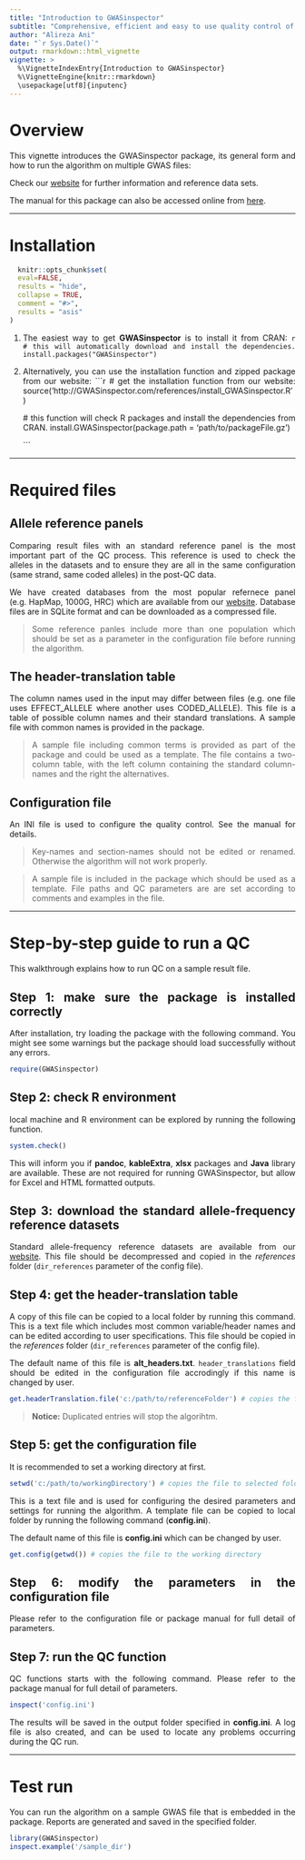 ---
title: "Introduction to GWASinspector"
subtitle: "Comprehensive, efficient and easy to use quality control of genome-wide association study results"
author: "Alireza Ani"
date: "`r Sys.Date()`"
output: rmarkdown::html_vignette
vignette: >
  %\VignetteIndexEntry{Introduction to GWASinspector}
  %\VignetteEngine{knitr::rmarkdown}
  \usepackage[utf8]{inputenc}
---

<style>
body {
text-align: justify}
</style>


# Overview

This vignette introduces the GWASinspector package, its general form and how to run the algorithm on multiple GWAS files:

Check our [website](http://GWASinspector.com) for further information and reference data sets. 

The manual for this package can also be accessed online from [here](http://gwasinspector.com/references/Introduction_to_GWASinspector.pdf).



---


# Installation

```{r, echo = FALSE}
  knitr::opts_chunk$set(
  eval=FALSE,
  results = "hide",
  collapse = TRUE, 
  comment = "#>",
  results = "asis"
)
```


1. The easiest way to get **GWASinspector** is to install it from CRAN:
    ```{r}
    # this will automatically download and install the dependencies.
    install.packages("GWASinspector")
    ```
    
1. Alternatively, you can use the installation function and zipped package from our website:
    ```{r}
    # get the installation function from our website:
    source('http://GWASinspector.com/references/install_GWASinspector.R')
    
    # this function will check R packages and install the dependencies from CRAN.
    install.GWASinspector(package.path = 'path/to/packageFile.gz')
    
    ```

---

# Required files

## Allele reference panels

Comparing result files with an standard reference panel is the most important part of the QC process. This reference is used to check the alleles in the datasets and to ensure they are all in the same configuration (same strand, same coded alleles) in the post-QC data.

We have created databases from the most popular refernece panel (e.g. HapMap, 1000G, HRC) which are available from our [website](http://GWASinspector.com). Database files are in SQLite format and can be downloaded as a compressed file. 

> Some reference panles include more than one population which should be set as a parameter in the configuration file before running the algorithm.


## The header-translation table


The column names used in the input may differ between files (e.g. one file uses EFFECT_ALLELE where another uses CODED_ALLELE). This file is a table of possible column names and their standard translations. A sample file with common names is provided in the package.

> A sample file including common terms is provided as part of the package and could be used as a template. The file contains a two-column table, with the left column containing the standard column-names and the right the alternatives. 




## Configuration file

An INI file is used to configure the quality control. See the manual for details.

> Key-names and section-names should not be edited or renamed. Otherwise the algorithm will not work properly.

> A sample file is included in the package which should be used as a template. File paths and QC parameters are are set according to comments and examples in the file.

---

# Step-by-step guide to run a QC 

This walkthrough explains how to run QC on a sample result file.



## Step 1: make sure the package is installed correctly 

After installation, try loading the package with the following command. You might see some warnings but the package should load successfully without any errors.

	  
```{r}
require(GWASinspector)
```
   


## Step 2: check R environment

local machine and R environment can be explored by running the following function. 

```{r}
system.check()
```
			  
This will inform you if **pandoc**, **kableExtra**, **xlsx** packages and **Java** library are available. These are not required for running GWASinspector, but allow for Excel and HTML formatted outputs.
 


## Step 3: download the standard allele-frequency reference datasets

Standard allele-frequency reference datasets are available from our [website](http://GWASinspector.com). This file should be decompressed and copied in the *references* folder (`dir_references` parameter of the config file).




## Step 4: get the header-translation table


A copy of this file can be copied to a local folder by running this command. This is a text file which includes most common variable/header names and can be edited according to user specifications. This file should be copied in the *references* folder (`dir_references` parameter of the config file).

The default name of this file is **alt_headers.txt**. `header_translations` field should be edited in the configuration file accrodingly if this name is changed by user.

```{r}
get.headerTranslation.file('c:/path/to/referenceFolder') # copies the file to selected folder

```

> **Notice:** Duplicated entries will stop the algorihtm.




## Step 5: get the configuration file

It is recommended to set a working directory at first.

```{r}
setwd('c:/path/to/workingDirectory') # copies the file to selected folder

```


This is a text file and is used for configuring the desired parameters and settings for running the algorithm. A template file can be copied to local folder by running the following command (**config.ini**).

The default name of this file is **config.ini** which can be changed by user.


```{r}
get.config(getwd()) # copies the file to the working directory

```



## Step 6: modify the parameters in the configuration file

Please refer to the configuration file or package manual for full detail of parameters.


## Step 7: run the QC function

QC functions starts with the following command. Please refer to the package manual for full detail of parameters.


```{r}
inspect('config.ini')
```
   
The results will be saved in the output folder specified in **config.ini**. A log file is also created, and can be used to locate any problems occurring during the QC run.

---

# Test run

You can run the algorithm on a sample GWAS file that is embedded in the package. Reports are generated and saved in the specified folder.

```{r}
library(GWASinspector)
inspect.example('/sample_dir')
```
